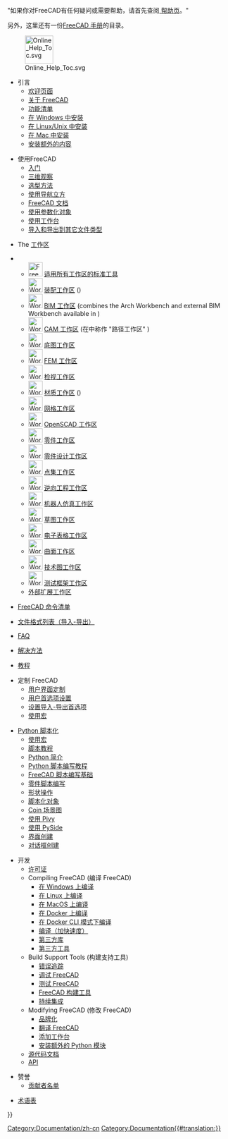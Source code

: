 <languages/>

"如果你对FreeCAD有任何疑问或需要帮助，请首先查阅[[Help| 帮助页]]。"

另外，这里还有一份[[Manual:Introduction/zh-cn|FreeCAD 手册]]的目录。

[[File:Online_Help_Toc.svg|64px]]

* 引言
** [[Online Help Startpage/zh-cn| 欢迎页面]]
** [[About FreeCAD/zh-cn|关于 FreeCAD]]
** [[Feature list/zh-cn|功能清单]]
** [[Install on Windows/zh-cn|在 Windows 中安装]]
** [[Install on Unix/zh-cn|在 Linux/Unix 中安装]]
** [[Install on Mac/zh-cn|在 Mac 中安装]]
** [[Installing/zh-cn|安装额外的内容]]

* 使用FreeCAD
** [[Getting_started/zh-cn|入门]]
** [[Mouse_navigation/zh-cn|三维观察]]
** [[Selection_methods/zh-cn|选型方法]]
** [[Navigation_Cube/zh-cn|使用导航立方]]
** [[Document_structure/zh-cn|FreeCAD 文档]]
** [[Property_editor/zh-cn|使用参数化对象]]
** [[Workbenches/zh-cn|使用工作台]]
** [[Import Export/zh-cn|导入和导出到其它文件类型]]

* The [[Workbenches|工作区]]
<!--Please keep this list consistent with User_hub, Workbenches and Manual:The_FreeCAD_Interface-->
** [[Image:Freecad.svg|32px]] [[Std_Base|适用所有工作区的标准工具]]
** [[Image:Workbench_Assembly.svg|32px]] [[Assembly_Workbench|装配工作区]] ({{Version|1.0}})
** [[Image:Workbench_BIM.svg|32px]] [[BIM_Workbench|BIM 工作区]] (combines the Arch Workbench and external BIM Workbench available in {{VersionMinus|0.21}})
** [[Image:Workbench_CAM.svg|32px]] [[CAM_Workbench|CAM 工作区]] (在{{VersionMinus|0.21}}中称作 "路径工作区" )
** [[Image:Workbench_Draft.svg|32px]] [[Draft_Workbench|底图工作区]]
** [[Image:Workbench_FEM.svg|32px]] [[FEM_Workbench|FEM 工作区]]
** [[Image:Workbench_Inspection.svg|32px]] [[Inspection_Workbench|检视工作区]]
** [[Image:Workbench_Material.svg|32px]] [[Material_Workbench|材质工作区]] ({{Version|1.0}})
** [[Image:Workbench_Mesh.svg|32px]] [[Mesh_Workbench|网格工作区]]
** [[Image:Workbench_OpenSCAD.svg|32px]] [[OpenSCAD_Workbench|OpenSCAD 工作区]]
** [[Image:Workbench_Part.svg|32px]] [[Part_Workbench|零件工作区]]
** [[Image:Workbench_PartDesign.svg|32px]] [[PartDesign_Workbench|零件设计工作区]]
** [[Image:Workbench_Points.svg|32px]] [[Points_Workbench|点集工作区]]
** [[Image:Workbench_Reverse_Engineering.svg|32px]] [[Reverse_Engineering_Workbench|逆向工程工作区]]
** [[Image:Workbench_Robot.svg|32px]] [[Robot_Workbench|机器人仿真工作区]]
** [[Image:Workbench_Sketcher.svg|32px]] [[Sketcher_Workbench|草图工作区]]
** [[Image:Workbench_Spreadsheet.svg|32px]] [[Spreadsheet_Workbench|电子表格工作区]]
** [[Image:Workbench_Surface.svg|32px]] [[Surface_Workbench|曲面工作区]]
** [[Image:Workbench_TechDraw.svg|32px]] [[TechDraw_Workbench|技术图工作区]]
** [[Image:Workbench_Test.svg|32px]] [[Testing|测试框架工作区]]
** [[External_workbenches|外部扩展工作区]]

* [[List_of_Commands/zh-cn|FreeCAD 命令清单]]

* [[Import_Export/zh-cn|文件格式列表（导入-导出）]]

* [[Frequently_asked_questions|FAQ]]

* [[Workarounds/zh-cn|解决方法]]

* [[Tutorials/zh-cn|教程]]

* 定制 FreeCAD
** [[Interface_Customization/zh-cn|用户界面定制]]
** [[Preferences_Editor/zh-cn|用户首选项设置]]
** [[Import_Export_Preferences/zh-cn|设置导入-导出首选项]]
** [[Macros/zh-cn|使用宏]]

* [[Scripting_and_macros|Python 脚本化]]
** [[Macros|使用宏]]
** [[Scripts|脚本教程]]
** [[Introduction_to_Python|Python 简介]]
** [[Python_scripting_tutorial|Python 脚本编写教程]]
** [[FreeCAD_Scripting_Basics|FreeCAD 脚本编写基础]]
** [[Part_scripting|零件脚本编写]]
** [[Topological_data_scripting|形状操作]]
** [[Scripted_objects|脚本化对象]]
** [[Scenegraph|Coin 场景图]]
** [[Pivy|使用 Pivy]]
** [[PySide|使用 PySide]]
** [[Interface_creation|界面创建]]
** [[Dialog_creation|对话框创建]]

* 开发
** [[License|许可证]]
** Compiling FreeCAD (编译 FreeCAD)
*** [[Compile_on_Windows|在 Windows 上编译]]
*** [[Compile_on_Linux|在 Linux 上编译]]
*** [[Compile_on_MacOS|在 MacOS 上编译]]
*** [[Compile_on_Docker|在 Docker 上编译]]
*** [[FreeCAD_Docker_CLI_mode|在 Docker CLI 模式下编译]]
*** [[Compiling_(Speeding_up)|编译（加快速度）]]
*** [[Third_Party_Libraries|第三方库]]
*** [[Third_Party_Tools|第三方工具]]
** Build Support Tools (构建支持工具)
*** [[Tracker|错误追踪]]
*** [[Debugging|调试 FreeCAD]]
*** [[Testing|测试 FreeCAD]]
*** [[FreeCAD_Build_Tool|FreeCAD 构建工具]]
*** [[Continuous_Integration|持续集成]]
** Modifying FreeCAD (修改 FreeCAD)
*** [[Branding|品牌化]]
*** [[Localisation|翻译 FreeCAD]]
*** [[Workbench_creation|添加工作台]]
*** [[Extra_python_modules|安装额外的 Python 模块]]
** [[Source_documentation|源代码文档]]
** [https://www.freecadweb.org/api/ API]

* 赞誉
**[[Contributors/zh-cn|贡献者名单]]

[[Category:Documentation/zh-cn]]
*[[Glossary|术语表]]


{{Userdocnavi{{#translation:}}}}
[[Category:Documentation{{#translation:}}]]